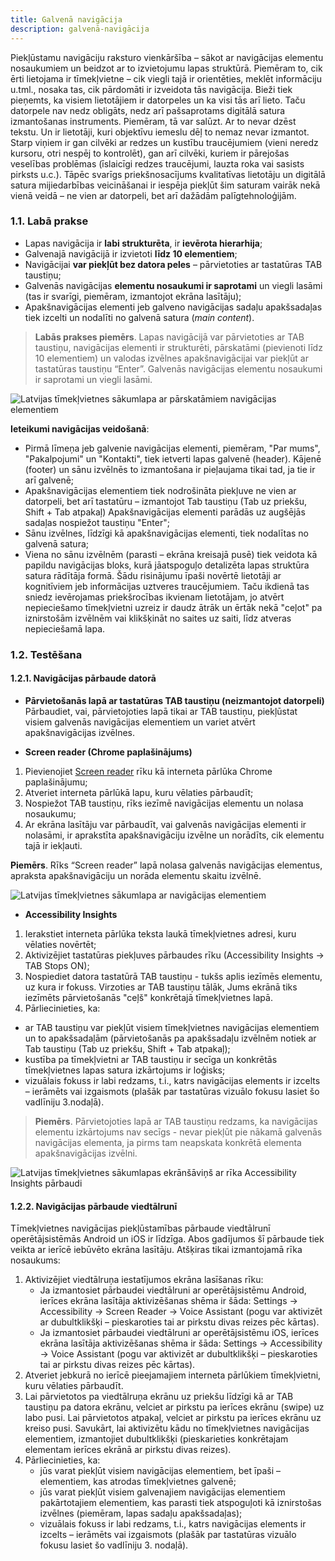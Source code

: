 ```yaml
---
title: Galvenā navigācija
description: galvenā-navigācija
---
```


Piekļūstamu navigāciju raksturo vienkāršība – sākot ar navigācijas elementu nosaukumiem un beidzot ar to izvietojumu lapas struktūrā. Piemēram to, cik ērti lietojama ir tīmekļvietne – cik viegli tajā ir orientēties, meklēt informāciju u.tml., nosaka tas, cik pārdomāti ir izveidota tās navigācija.
Bieži tiek pieņemts, ka visiem lietotājiem ir datorpeles un ka visi tās arī lieto. Taču datorpele nav nedz obligāts, nedz arī pašsaprotams digitālā satura izmantošanas instruments. Piemēram, tā var salūzt. Ar to nevar dzēst tekstu. Un ir lietotāji, kuri objektīvu iemeslu dēļ to nemaz nevar izmantot. Starp viņiem ir gan cilvēki ar redzes un kustību traucējumiem (vieni neredz kursoru, otri nespēj to kontrolēt), gan arī cilvēki, kuriem ir pārejošas veselības problēmas (īslaicīgi redzes traucējumi, lauzta roka vai sasists pirksts u.c.). Tāpēc svarīgs priekšnosacījums kvalitatīvas lietotāju un digitālā satura mijiedarbības veicināšanai ir iespēja piekļūt šim saturam vairāk nekā vienā veidā – ne vien ar datorpeli, bet arī dažādām palīgtehnoloģijām.

### **1.1. Labā prakse**

- Lapas navigācija ir **labi strukturēta**, ir **ievērota hierarhija**;
- Galvenajā navigācijā ir izvietoti **līdz 10 elementiem**;
- Navigācijai **var piekļūt bez datora peles** – pārvietoties ar tastatūras TAB taustiņu;
- Galvenās navigācijas **elementu nosaukumi ir saprotami** un viegli lasāmi (tas ir svarīgi, piemēram, izmantojot ekrāna lasītāju);
- Apakšnavigācijas elementi jeb galveno navigācijas sadaļu apakšsadaļas tiek izcelti un nodalīti no galvenā satura (_main content_).

> **Labās prakses piemērs**. Lapas navigācijā var pārvietoties ar TAB taustiņu, navigācijas elementi ir strukturēti, pārskatāmi (pievienoti līdz 10 elementiem) un valodas izvēlnes apakšnavigācijai var piekļūt ar tastatūras taustiņu “Enter”. Galvenās navigācijas elementu nosaukumi ir saprotami un viegli lasāmi.

![Latvijas tīmekļvietnes sākumlapa ar pārskatāmiem navigācijas elementiem](../../../assets/images/2023/Navigacija_1.png)

**Ieteikumi navigācijas veidošanā**:

- Pirmā līmeņa jeb galvenie navigācijas elementi, piemēram, "Par mums", "Pakalpojumi" un "Kontakti", tiek ietverti lapas galvenē (header). Kājenē (footer) un sānu izvēlnēs to izmantošana ir pieļaujama tikai tad, ja tie ir arī galvenē;
- Apakšnavigācijas elementiem tiek nodrošināta piekļuve ne vien ar datorpeli, bet arī tastatūru – izmantojot Tab taustiņu (Tab uz priekšu, Shift + Tab atpakaļ) Apakšnavigācijas elementi parādās uz augšējās sadaļas nospiežot taustiņu "Enter";
- Sānu izvēlnes, līdzīgi kā apakšnavigācijas elementi, tiek nodalītas no galvenā satura;
- Viena no sānu izvēlnēm (parasti – ekrāna kreisajā pusē) tiek veidota kā papildu navigācijas bloks, kurā jāatspoguļo detalizēta lapas struktūra satura rādītāja formā. Šādu risinājumu īpaši novērtē lietotāji ar kognitīviem jeb informācijas uztveres traucējumiem. Taču ikdienā tas sniedz ievērojamas priekšrocības ikvienam lietotājam, jo atvērt nepieciešamo tīmekļvietni uzreiz ir daudz ātrāk un ērtāk nekā "ceļot" pa iznirstošām izvēlnēm vai klikšķināt no saites uz saiti, līdz atveras nepieciešamā lapa.

### **1.2. Testēšana**

#### **1.2.1. Navigācijas pārbaude datorā**

- **Pārvietošanās lapā ar tastatūras TAB taustiņu (neizmantojot datorpeli)**
  Pārbaudiet, vai, pārvietojoties lapā tikai ar TAB taustiņu, piekļūstat visiem galvenās navigācijas elementiem un variet atvērt apakšnavigācijas izvēlnes.

- **Screen reader (Chrome paplašinājums)**

1. Pievienojiet <a href="https://chrome.google.com/webstore/detail/screen-reader/kgejglhpjiefppelpmljglcjbhoiplfn" target="_blank">Screen reader</a> rīku kā interneta pārlūka Chrome paplašinājumu;
2. Atveriet interneta pārlūkā lapu, kuru vēlaties pārbaudīt;
3. Nospiežot TAB taustiņu, rīks iezīmē navigācijas elementu un nolasa nosaukumu;
4. Ar ekrāna lasītāju var pārbaudīt, vai galvenās navigācijas elementi ir nolasāmi, ir aprakstīta apakšnavigāciju izvēlne un norādīts, cik elementu tajā ir iekļauti.

**Piemērs**. Rīks “Screen reader” lapā nolasa galvenās navigācijas elementus, apraksta apakšnavigāciju un norāda elementu skaitu izvēlnē.

![Latvijas tīmekļvietnes sākumlapa ar navigācijas elementiem](../../../assets/images/2023/Naviacia_2.png)

- **Accessibility Insights**

1. Ierakstiet interneta pārlūka teksta laukā tīmekļvietnes adresi, kuru vēlaties novērtēt;
2. Aktivizējiet tastatūras piekļuves pārbaudes rīku (Accessibility Insights → TAB Stops ON);
3. Nospiediet datora tastatūrā TAB taustiņu - tukšs aplis iezīmēs elementu, uz kura ir fokuss. Virzoties ar TAB taustiņu tālāk, Jums ekrānā tiks iezīmēts pārvietošanās "ceļš" konkrētajā tīmekļvietnes lapā.
4. Pārliecinieties, ka:

- ar TAB taustiņu var piekļūt visiem tīmekļvietnes navigācijas elementiem un to apakšsadaļām (pārvietošanās pa apakšsadaļu izvēlnēm notiek ar Tab taustiņu (Tab uz priekšu, Shift + Tab atpakaļ);
- kustība pa tīmekļvietni ar TAB taustiņu ir secīga un konkrētās tīmekļvietnes lapas satura izkārtojums ir loģisks;
- vizuālais fokuss ir labi redzams, t.i., katrs navigācijas elements ir izcelts – ierāmēts vai izgaismots (plašāk par tastatūras vizuālo fokusu lasiet šo vadlīniju 3.nodaļā).

> **Piemērs**. Pārvietojoties lapā ar TAB taustiņu redzams, ka navigācijas elementu izkārtojums nav secīgs - nevar piekļūt pie nākamā galvenās navigācijas elementa, ja pirms tam neapskata konkrētā elementa apakšnavigācijas izvēlni.

![Latvijas tīmekļvietnes sākumlapas ekrānšāviņš ar rīka Accessibility Insights pārbaudi](../../../assets/images/2023/Navigacija_3.png)

#### **1.2.2. Navigācijas pārbaude viedtālrunī**

Tīmekļvietnes navigācijas piekļūstamības pārbaude viedtālrunī operētājsistēmās Android un iOS ir līdzīga. Abos gadījumos šī pārbaude tiek veikta ar ierīcē iebūvēto ekrāna lasītāju. Atšķiras tikai izmantojamā rīka nosaukums:

1. Aktivizējiet viedtālruņa iestatījumos ekrāna lasīšanas rīku:
   - Ja izmantosiet pārbaudei viedtālruni ar operētājsistēmu Android, ierīces ekrāna lasītāja aktivizēšanas shēma ir šāda: Settings → Accessibility → Screen Reader → Voice Assistant (pogu var aktivizēt ar dubultklikšķi – pieskaroties tai ar pirkstu divas reizes pēc kārtas).
   - Ja izmantosiet pārbaudei viedtālruni ar operētājsistēmu iOS, ierīces ekrāna lasītāja aktivizēšanas shēma ir šāda: Settings → Accessibility → Voice Assistant (pogu var aktivizēt ar dubultklikšķi – pieskaroties tai ar pirkstu divas reizes pēc kārtas).
2. Atveriet jebkurā no ierīcē pieejamajiem interneta pārlūkiem tīmekļvietni, kuru vēlaties pārbaudīt.
3. Lai pārvietotos pa viedtālruņa ekrānu uz priekšu līdzīgi kā ar TAB taustiņu pa datora ekrānu, velciet ar pirkstu pa ierīces ekrānu (swipe) uz labo pusi. Lai pārvietotos atpakaļ, velciet ar pirkstu pa ierīces ekrānu uz kreiso pusi. Savukārt, lai aktivizētu kādu no tīmekļvietnes navigācijas elementiem, izmantojiet dubultklikšķi (pieskarieties konkrētajam elementam ierīces ekrānā ar pirkstu divas reizes).
4. Pārliecinieties, ka:
   - jūs varat piekļūt visiem navigācijas elementiem, bet īpaši – elementiem, kas atrodas tīmekļvietnes galvenē;
   - jūs varat piekļūt visiem galvenajiem navigācijas elementiem pakārtotajiem elementiem, kas parasti tiek atspoguļoti kā iznirstošas izvēlnes (piemēram, lapas sadaļu apakšsadaļas);
   - vizuālais fokuss ir labi redzams, t.i., katrs navigācijas elements ir izcelts – ierāmēts vai izgaismots (plašāk par tastatūras vizuālo fokusu lasiet šo vadlīniju 3. nodaļā).
